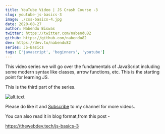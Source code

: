 ```yaml
---
title: YouTube Video | JS Crash Course -3
slug: youtube-js-basics-3
image: ./css-basics-4.jpg
date: 2020-08-27
author: Nabendu Biswas
twitter: https://twitter.com/nabendu82
github: https://github.com/nabendu82
dev: https://dev.to/nabendu82
series: JS-Basics
tags: ['javascript', 'beginners', 'youtube']
---
```


This video series  we will go over the fundamentals of JavaScript including some modern syntax like classes, arrow functions, etc. This is the starting point for learning JS.

This is the third part of the series.

<div className={styles.image__small}>

[![alt text](https://res.cloudinary.com/dxkxvfo2o/image/upload/v1598353548/JS-Basics-1_d0izlw.png)](https://youtu.be/y7FaHZe7Xos "YouTube Basics -3")

</div>

Please do like it and [Subscribe](https://www.youtube.com/channel/UCRf7mazcufqZxd2pR3oQJuQ?sub_confirmation=1) to my channel for more videos.

You can also read it in blog format,from this post -

https://thewebdev.tech/js-basics-3

